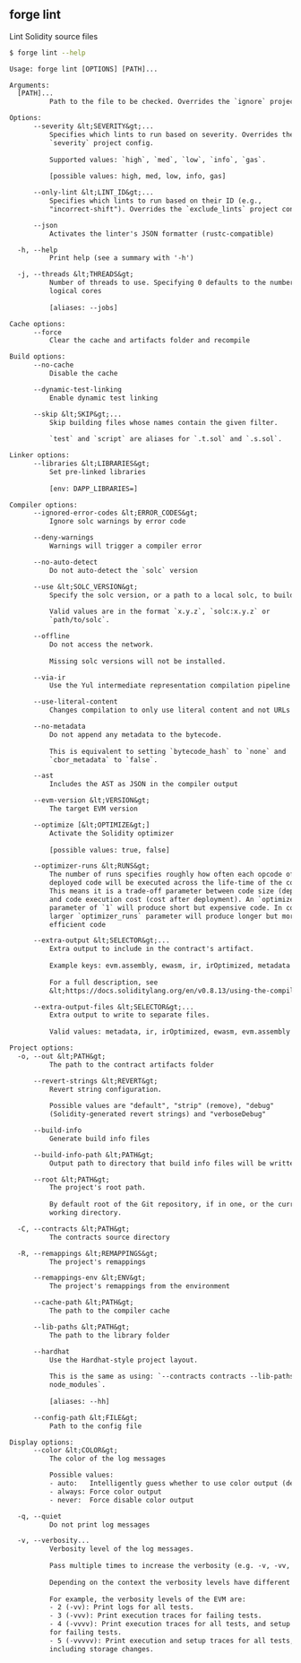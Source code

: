 ## forge lint

Lint Solidity source files

```bash
$ forge lint --help
```

```txt
Usage: forge lint [OPTIONS] [PATH]...

Arguments:
  [PATH]...
          Path to the file to be checked. Overrides the `ignore` project config

Options:
      --severity &lt;SEVERITY&gt;...
          Specifies which lints to run based on severity. Overrides the
          `severity` project config.
          
          Supported values: `high`, `med`, `low`, `info`, `gas`.
          
          [possible values: high, med, low, info, gas]

      --only-lint &lt;LINT_ID&gt;...
          Specifies which lints to run based on their ID (e.g.,
          "incorrect-shift"). Overrides the `exclude_lints` project config

      --json
          Activates the linter's JSON formatter (rustc-compatible)

  -h, --help
          Print help (see a summary with '-h')

  -j, --threads &lt;THREADS&gt;
          Number of threads to use. Specifying 0 defaults to the number of
          logical cores
          
          [aliases: --jobs]

Cache options:
      --force
          Clear the cache and artifacts folder and recompile

Build options:
      --no-cache
          Disable the cache

      --dynamic-test-linking
          Enable dynamic test linking

      --skip &lt;SKIP&gt;...
          Skip building files whose names contain the given filter.
          
          `test` and `script` are aliases for `.t.sol` and `.s.sol`.

Linker options:
      --libraries &lt;LIBRARIES&gt;
          Set pre-linked libraries
          
          [env: DAPP_LIBRARIES=]

Compiler options:
      --ignored-error-codes &lt;ERROR_CODES&gt;
          Ignore solc warnings by error code

      --deny-warnings
          Warnings will trigger a compiler error

      --no-auto-detect
          Do not auto-detect the `solc` version

      --use &lt;SOLC_VERSION&gt;
          Specify the solc version, or a path to a local solc, to build with.
          
          Valid values are in the format `x.y.z`, `solc:x.y.z` or
          `path/to/solc`.

      --offline
          Do not access the network.
          
          Missing solc versions will not be installed.

      --via-ir
          Use the Yul intermediate representation compilation pipeline

      --use-literal-content
          Changes compilation to only use literal content and not URLs

      --no-metadata
          Do not append any metadata to the bytecode.
          
          This is equivalent to setting `bytecode_hash` to `none` and
          `cbor_metadata` to `false`.

      --ast
          Includes the AST as JSON in the compiler output

      --evm-version &lt;VERSION&gt;
          The target EVM version

      --optimize [&lt;OPTIMIZE&gt;]
          Activate the Solidity optimizer
          
          [possible values: true, false]

      --optimizer-runs &lt;RUNS&gt;
          The number of runs specifies roughly how often each opcode of the
          deployed code will be executed across the life-time of the contract.
          This means it is a trade-off parameter between code size (deploy cost)
          and code execution cost (cost after deployment). An `optimizer_runs`
          parameter of `1` will produce short but expensive code. In contrast, a
          larger `optimizer_runs` parameter will produce longer but more gas
          efficient code

      --extra-output &lt;SELECTOR&gt;...
          Extra output to include in the contract's artifact.
          
          Example keys: evm.assembly, ewasm, ir, irOptimized, metadata
          
          For a full description, see
          &lt;https://docs.soliditylang.org/en/v0.8.13/using-the-compiler.html#input-description&gt;

      --extra-output-files &lt;SELECTOR&gt;...
          Extra output to write to separate files.
          
          Valid values: metadata, ir, irOptimized, ewasm, evm.assembly

Project options:
  -o, --out &lt;PATH&gt;
          The path to the contract artifacts folder

      --revert-strings &lt;REVERT&gt;
          Revert string configuration.
          
          Possible values are "default", "strip" (remove), "debug"
          (Solidity-generated revert strings) and "verboseDebug"

      --build-info
          Generate build info files

      --build-info-path &lt;PATH&gt;
          Output path to directory that build info files will be written to

      --root &lt;PATH&gt;
          The project's root path.
          
          By default root of the Git repository, if in one, or the current
          working directory.

  -C, --contracts &lt;PATH&gt;
          The contracts source directory

  -R, --remappings &lt;REMAPPINGS&gt;
          The project's remappings

      --remappings-env &lt;ENV&gt;
          The project's remappings from the environment

      --cache-path &lt;PATH&gt;
          The path to the compiler cache

      --lib-paths &lt;PATH&gt;
          The path to the library folder

      --hardhat
          Use the Hardhat-style project layout.
          
          This is the same as using: `--contracts contracts --lib-paths
          node_modules`.
          
          [aliases: --hh]

      --config-path &lt;FILE&gt;
          Path to the config file

Display options:
      --color &lt;COLOR&gt;
          The color of the log messages

          Possible values:
          - auto:   Intelligently guess whether to use color output (default)
          - always: Force color output
          - never:  Force disable color output

  -q, --quiet
          Do not print log messages

  -v, --verbosity...
          Verbosity level of the log messages.
          
          Pass multiple times to increase the verbosity (e.g. -v, -vv, -vvv).
          
          Depending on the context the verbosity levels have different meanings.
          
          For example, the verbosity levels of the EVM are:
          - 2 (-vv): Print logs for all tests.
          - 3 (-vvv): Print execution traces for failing tests.
          - 4 (-vvvv): Print execution traces for all tests, and setup traces
          for failing tests.
          - 5 (-vvvvv): Print execution and setup traces for all tests,
          including storage changes.
```